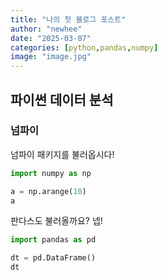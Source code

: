 ```yaml
---
title: "나의 첫 블로그 포스트"
author: "newhee"
date: "2025-03-07"
categories: [python,pandas,numpy]
image: "image.jpg"
---
```


## 파이썬 데이터 분석

### 넘파이

넘파이 패키지를 불러옵시다!

```python
import numpy as np 

a = np.arange(10)
a
```


판다스도 불러올까요? 넵!
```python
import pandas as pd 

dt = pd.DataFrame()
dt
```
